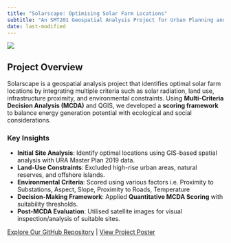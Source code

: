 ```yaml
---
title: "Solarscape: Optimising Solar Farm Locations"
subtitle: "An SMT201 Geospatial Analysis Project for Urban Planning and Sustainability"
date: last-modified
---
```


![](/images/solarscape-high-resolution-logo.png
)


## Project Overview

Solarscape is a geospatial analysis project that identifies optimal solar farm locations by integrating multiple criteria such as solar radiation, land use, infrastructure proximity, and environmental constraints. Using **Multi-Criteria Decision Analysis (MCDA)** and QGIS, we developed a **scoring framework** to balance energy generation potential with ecological and social considerations.


### Key Insights

- **Initial Site Analysis**: Identify optimal locations using GIS-based spatial analysis with URA Master Plan 2019 data.
- **Land-Use Constraints**: Excluded high-rise urban areas, natural reserves, and offshore islands.
- **Environmental Criteria**: Scored using various factors i.e. Proximity to Substations, Aspect, Slope, Proximity to Roads, Temperature
- **Decision-Making Framework**: Applied **Quantitative MCDA Scoring** with suitability thresholds.
- **Post-MCDA Evaluation**: Utilised satellite images for visual inspection/analysis of suitable sites.

[Explore Our GitHub Repository](https://github.com/je-rnic/SMT201-GIS-Group3) | [View Project Poster](poster.qmd)


